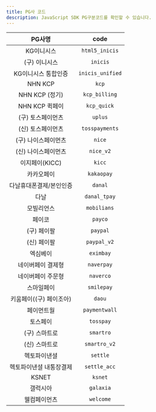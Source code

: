 ```yaml
---
title: PG사 코드
description: JavaScript SDK PG구분코드를 확인할 수 있습니다.
---
```


|         PG사명        |      code      |
|:---------------------:|:--------------:|
|       KG이니시스      | `html5_inicis` |
|     (구) 이니시스     |    `inicis`    |
|  KG이니시스 통합인증  |`inicis_unified`|
|        NHN KCP        |      `kcp`     |
|     NHN KCP (정기)    |  `kcp_billing` |
|     NHN KCP 퀵페이    |   `kcp_quick`  |
|   (구) 토스페이먼츠   |     `uplus`    |
|   (신) 토스페이먼츠   | `tosspayments` |
|  (구) 나이스페이먼츠  |     `nice`     |
|  (신) 나이스페이먼츠  |    `nice_v2`   |
|     이지페이(KICC)    |     `kicc`     |
|       카카오페이      |   `kakaopay`   |
|다날휴대폰결제/본인인증|     `danal`    |
|          다날         |  `danal_tpay`  |
|       모빌리언스      |   `mobilians`  |
|         페이코        |     `payco`    |
|      (구) 페이팔      |    `paypal`    |
|      (신) 페이팔      |   `paypal_v2`  |
|        엑심베이       |    `eximbay`   |
|   네이버페이 결제형   |   `naverpay`   |
|   네이버페이 주문형   |    `naverco`   |
|       스마일페이      |   `smilepay`   |
|키움페이((구) 페이조아)|     `daou`     |
|       페이먼트월      |  `paymentwall` |
|        토스페이       |    `tosspay`   |
|     (구) 스마트로     |    `smartro`   |
|     (신) 스마트로     |  `smartro_v2`  |
|      헥토파이낸셜     |    `settle`    |
|헥토파이낸셜 내통장결제|  `settle_acc`  |
|         KSNET         |     `ksnet`    |
|        갤럭시아       |    `galaxia`   |
|      웰컴페이먼츠     |    `welcome`   |
